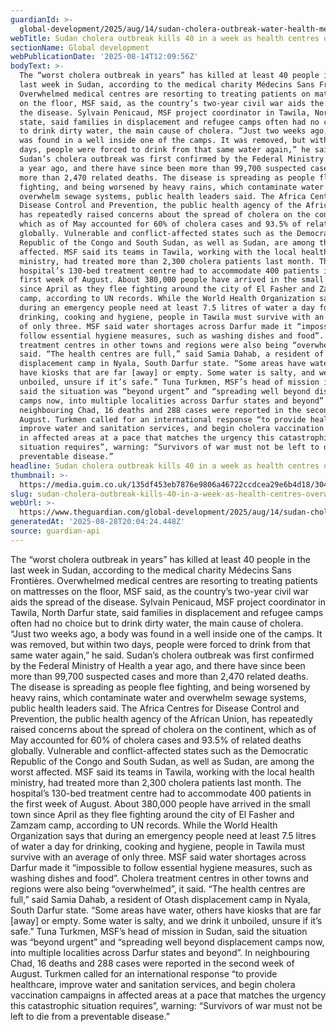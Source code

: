 ```yaml
---
guardianId: >-
  global-development/2025/aug/14/sudan-cholera-outbreak-water-health-medecins-sans-frontieres-msf-war-refugees
webTitle: Sudan cholera outbreak kills 40 in a week as health centres overwhelmed
sectionName: Global development
webPublicationDate: '2025-08-14T12:09:56Z'
bodyText: >-
  The “worst cholera outbreak in years” has killed at least 40 people in the
  last week in Sudan, according to the medical charity Médecins Sans Frontières.
  Overwhelmed medical centres are resorting to treating patients on mattresses
  on the floor, MSF said, as the country’s two-year civil war aids the spread of
  the disease. Sylvain Penicaud, MSF project coordinator in Tawila, North Darfur
  state, said families in displacement and refugee camps often had no choice but
  to drink dirty water, the main cause of cholera. “Just two weeks ago, a body
  was found in a well inside one of the camps. It was removed, but within two
  days, people were forced to drink from that same water again,” he said.
  Sudan’s cholera outbreak was first confirmed by the Federal Ministry of Health
  a year ago, and there have since been more than 99,700 suspected cases and
  more than 2,470 related deaths. The disease is spreading as people flee
  fighting, and being worsened by heavy rains, which contaminate water and
  overwhelm sewage systems, public health leaders said. The Africa Centres for
  Disease Control and Prevention, the public health agency of the African Union,
  has repeatedly raised concerns about the spread of cholera on the continent,
  which as of May accounted for 60% of cholera cases and 93.5% of related deaths
  globally. Vulnerable and conflict-affected states such as the Democratic
  Republic of the Congo and South Sudan, as well as Sudan, are among the worst
  affected. MSF said its teams in Tawila, working with the local health
  ministry, had treated more than 2,300 cholera patients last month. The
  hospital’s 130-bed treatment centre had to accommodate 400 patients in the
  first week of August. About 380,000 people have arrived in the small town
  since April as they flee fighting around the city of El Fasher and Zamzam
  camp, according to UN records. While the World Health Organization says that
  during an emergency people need at least 7.5 litres of water a day for
  drinking, cooking and hygiene, people in Tawila must survive with an average
  of only three. MSF said water shortages across Darfur made it “impossible to
  follow essential hygiene measures, such as washing dishes and food”. Cholera
  treatment centres in other towns and regions were also being “overwhelmed”, it
  said. “The health centres are full,” said Samia Dahab, a resident of Otash
  displacement camp in Nyala, South Darfur state. “Some areas have water, others
  have kiosks that are far [away] or empty. Some water is salty, and we drink it
  unboiled, unsure if it’s safe.” Tuna Turkmen, MSF’s head of mission in Sudan,
  said the situation was “beyond urgent” and “spreading well beyond displacement
  camps now, into multiple localities across Darfur states and beyond”. In
  neighbouring Chad, 16 deaths and 288 cases were reported in the second week of
  August. Turkmen called for an international response “to provide healthcare,
  improve water and sanitation services, and begin cholera vaccination campaigns
  in affected areas at a pace that matches the urgency this catastrophic
  situation requires”, warning: “Survivors of war must not be left to die from a
  preventable disease.”
headline: Sudan cholera outbreak kills 40 in a week as health centres overwhelmed
thumbnail: >-
  https://media.guim.co.uk/135df453eb7876e9806a46722ccdcea29e6b4d18/304_0_3318_2654/500.jpg
slug: sudan-cholera-outbreak-kills-40-in-a-week-as-health-centres-overwhelmed
webUrl: >-
  https://www.theguardian.com/global-development/2025/aug/14/sudan-cholera-outbreak-water-health-medecins-sans-frontieres-msf-war-refugees
generatedAt: '2025-08-28T20:04:24.448Z'
source: guardian-api
---
```

The “worst cholera outbreak in years” has killed at least 40 people in the last week in Sudan, according to the medical charity Médecins Sans Frontières. Overwhelmed medical centres are resorting to treating patients on mattresses on the floor, MSF said, as the country’s two-year civil war aids the spread of the disease. Sylvain Penicaud, MSF project coordinator in Tawila, North Darfur state, said families in displacement and refugee camps often had no choice but to drink dirty water, the main cause of cholera. “Just two weeks ago, a body was found in a well inside one of the camps. It was removed, but within two days, people were forced to drink from that same water again,” he said. Sudan’s cholera outbreak was first confirmed by the Federal Ministry of Health a year ago, and there have since been more than 99,700 suspected cases and more than 2,470 related deaths. The disease is spreading as people flee fighting, and being worsened by heavy rains, which contaminate water and overwhelm sewage systems, public health leaders said. The Africa Centres for Disease Control and Prevention, the public health agency of the African Union, has repeatedly raised concerns about the spread of cholera on the continent, which as of May accounted for 60% of cholera cases and 93.5% of related deaths globally. Vulnerable and conflict-affected states such as the Democratic Republic of the Congo and South Sudan, as well as Sudan, are among the worst affected. MSF said its teams in Tawila, working with the local health ministry, had treated more than 2,300 cholera patients last month. The hospital’s 130-bed treatment centre had to accommodate 400 patients in the first week of August. About 380,000 people have arrived in the small town since April as they flee fighting around the city of El Fasher and Zamzam camp, according to UN records. While the World Health Organization says that during an emergency people need at least 7.5 litres of water a day for drinking, cooking and hygiene, people in Tawila must survive with an average of only three. MSF said water shortages across Darfur made it “impossible to follow essential hygiene measures, such as washing dishes and food”. Cholera treatment centres in other towns and regions were also being “overwhelmed”, it said. “The health centres are full,” said Samia Dahab, a resident of Otash displacement camp in Nyala, South Darfur state. “Some areas have water, others have kiosks that are far [away] or empty. Some water is salty, and we drink it unboiled, unsure if it’s safe.” Tuna Turkmen, MSF’s head of mission in Sudan, said the situation was “beyond urgent” and “spreading well beyond displacement camps now, into multiple localities across Darfur states and beyond”. In neighbouring Chad, 16 deaths and 288 cases were reported in the second week of August. Turkmen called for an international response “to provide healthcare, improve water and sanitation services, and begin cholera vaccination campaigns in affected areas at a pace that matches the urgency this catastrophic situation requires”, warning: “Survivors of war must not be left to die from a preventable disease.”
